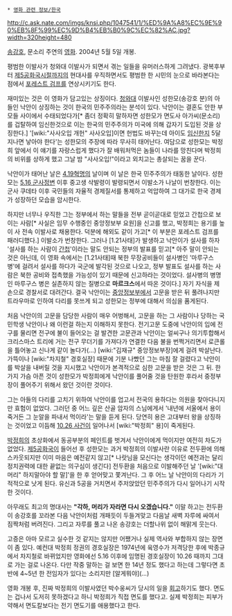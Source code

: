  * [[영화 관련 정보/한국]]

http://c.ask.nate.com/imgs/knsi.php/1047541/1/%ED%9A%A8%EC%9E%90%EB%8F%99%EC%9D%B4%EB%B0%9C%EC%82%AC.jpg?width=320height=480

[[송강호]], 문소리 주연의 [[영화]]. 2004년 5월 5일 개봉.

평범한 이발사가 청와대 이발사가 되면서 겪는 일들을 유머러스하게 그려냈다. 광복후부터 [[제5공화국]]시절까지의 현대사를 우직하면서도 평범한 한 시민의 눈으로 바라본다는 점에서 [[포레스트 검프]]를 연상시키기도 한다.

재미있는 것은 이 영화가 담고있는 상징이다. [[청와대]] 이발사인 성한모(송강호 분)의 아들인 낙안이 상징하는 것이 한국의 민주주의라는 분석이 있다. 낙안이는 결혼도 안한 부모들 사이에서 수태되었다가[* 좀더 정확히 말하자면 성한모가 면도사 아가씨(문소리)를 겁탈하여 임신한것으로 이는 한국의 민주주의가 미국에 의해 갑자기 도입된 것을 상징한다.] '[wiki:"사사오입 개헌" 사사오입]이면 헌법도 바꾸는데 아이도 [[임신]]한지 5달 지나면 낳아야 한다'는 성한모의 주장에 따라 무사히 태어난다. 여담으로 성한모는 박정희 앞에서 이 얘기를 자랑스럽게 했다가 잘 배워처먹은 놈들이 나라를 망친다며 박정희의 비위를 상하게 했고 그날 밤 "사사오입!"이라고 외치고는 총살되는 꿈을 꾼다.

낙안이가 태어난 날은 [[4.19혁명]]의 날이며 이 날은 한국 민주주의가 태동한 날이다. 성한모는 [[5.16 군사정변]] 이후 중고생 삭발령이 발령되면서 이발소가 나날이 번창한다. 이는 군사 쿠데타 이후 국민들의 자율적 경제질서를 통제하고 억압하여 그 대가로 한국 경제가 성장하던 모습을 암시한다.

하지만 너무나 우직한 그는 정부에서 하는 말들을 전부 곧이곧대로 믿었고 간첩으로 보이는 사람[* 사실은 임무 수행중인 중앙정보부 요원]을 신고를 했고, 박정희는 용기를 높이 사 전속 이발사로 채용한다. 덕분에 해외도 같이 가고[* 이 부분은 포레스트 검프를 패러디했다.] 이발소가 번창한다. 그러나 [1.21사태]가 발생하고 낙안이가 설사를 하자 '설사를 하는 사람이 [[간첩]]'이라는 말도 안되는 정부의 발표를 믿고[* 아주 말이 안되는 것은 아닌데, 이 영화 속에서는 [1.21사태]때 북한 무장공비들이 설사병인 '마루구스 병'에 걸려서 설사를 하다가 국군에 발각된 것으로 나오고, 정부 발표도 설사를 하는 사람은 북한 공비와 접촉했을 가능성이 있기 때문에 신고하라는 것이었다. 설사병의 병명인 마루구스 병은 실존하지 않는 질병으로 '''마르크스'''에서 따온 것이다.] 자기 자식을 제 손으로 경찰서로 대려간다. 결국 낙안이는 [[중앙정보부]]에서 고문을 받은 뒤 풀려나지만 트라우마로 인하여 다리를 못쓰게 되고 성한모는 정부에 대해서 의심을 품게된다.

처음 낙안이의 고문을 담당한 사람이 매우 어벙해서, 고문을 하는 그 사람이나 당하는 국민학생 낙안이나 왜 이런걸 하는지 이해하지 못한다. 전기고문 도중에 낙안이의 입에 전구를 물리면 전구에 불이 들어오는 걸 발견한 고문관과 낙안이는 얼씨구나 의기투합해서 크리스마스 트리에 거는 전구 무더기를 가져다가 연결한 다음 불을 번쩍거리면서 로큰롤을 틀어놓고 신나게 같이 놀다가(...) [wiki:"김재규" 중앙정보부장]에게 걸려 박살난다. 가뜩이나 [wiki:"차지철" 경호실장] 때문에 기분 나빴던 그는 마침 잘 걸렸다고 낙안이를 박살을 내버릴 것을 지시했고 낙안이가 본격적으로 심한 고문을 받은 것은 그 뒤. 한가지 가슴 아픈 것이 성한모가 박정희에게 낙안이를 풀어줄 것을 탄원한 후라서 중정부장이 풀어주기 위해서 왔던 것이란 것이다.

그는 아들의 다리를 고치기 위하여 낙안이를 업고서 전국의 용하다는 의원을 찾아다니지만 효험이 없었다. 그러던 중 어느 깊은 산골 암자의 스님에게서 '내년에 서울에서 용이 죽거든 그 눈알을 파내서 먹이라'는 말을 듣게 된다. 당연히 용은 고대부터 왕을 상징하는 것이었고 이듬해 [[10.26 사건]]이 일어나서 [wiki:"박정희" 용]이 죽게된다.

[[박정희]]의 초상화에서 동공부분의 페인트를 벗겨서 낙안이에게 먹이지만 여전히 차도가 없었다. [[제5공화국]]이 들어선 후 성한모는 과거 박정희의 이발사란 이유로 전두환에 의해 스카웃되지만 이미 마음은 예전같지 않고[* 나랏님을 모신다는 생각이던 예전과는 달리 정치권력에 대한 끝없는 의구심이 생긴다] 전두환을 처음으로 이발해주던 날 '[wiki:"대머리" 하지말아야 할 말]'을 한 후 얻어맞고 쫓겨난다. 그 후 어느 날 낙안이의 다리가 기적적으로 낫게 된다. 유신과 5공을 거치면서 주저앉았던 민주주의가 다시 일어나기 시작한 것이다. 

아무래도 최고의 명대사는 '''"각하, 머리가 자라면 다시 오겠습니다."''' 이말 하고는 전두환이 송강호를 꼬라본 다음 낙안이처럼 개패듯이 두들겨맞고 다음날 새벽 자루에 싸여서 짐짝처럼 버려진다. 그리고 자루를 풀고 나온 송강호는 더할나위 없이 해맑게 웃는다.

고증은 아마 모르고 실수한 것 같지는 않지만 어쨌거나 실제 역사와 부합하지 않는 장면이 좀 있다. 예컨대 박정희 정권의 경호실장은 1974년에 육영수가 저격당한 후에 박종규에서 차지철로 바뀌었지만 영화에선 5.16 이후에 임명된 경호실장이 10.26 때까지 그대로 가는 걸로 나온다. 다만 작중 말하는 걸 보면 한 14년 정도 했다고 하는데 그렇다면 초반에 4~5년 한 전임자가 있다는 소리지만 [알게뭐야](...)

영화 개봉 후, 진짜 박정희의 이발사였던 박수웅씨가 당시의 일을 [http://www.bobaedream.co.kr/view?code=politic&No=5996 회고]하기도 했다. 면도는 겁나서 도저히 못하겠다고 하니 박정희가 직접 면도를 했다고. 실제 박정희는 피부가 약해서 면도칼보다는 전기 면도기를 애용했다고 한다.
